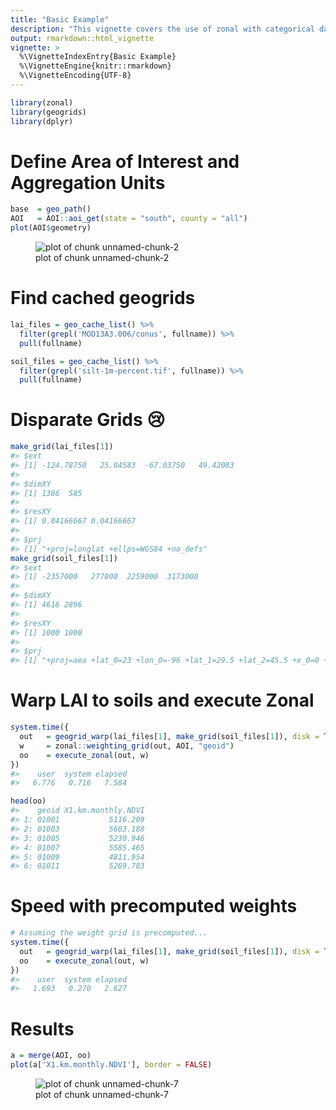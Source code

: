 ```yaml
---
title: "Basic Example"
description: "This vignette covers the use of zonal with categorical data"
output: rmarkdown::html_vignette
vignette: >
  %\VignetteIndexEntry{Basic Example}
  %\VignetteEngine{knitr::rmarkdown}
  %\VignetteEncoding{UTF-8}
---
```






```r
library(zonal)
library(geogrids)
library(dplyr)
```

# Define Area of Interest and Aggregation Units

```r
base  = geo_path()
AOI   = AOI::aoi_get(state = "south", county = "all")
plot(AOI$geometry)
```

![plot of chunk unnamed-chunk-2](figure/unnamed-chunk-2-1.png)

# Find cached geogrids 

```r
lai_files = geo_cache_list() %>% 
  filter(grepl('MOD13A3.006/conus', fullname)) %>% 
  pull(fullname)

soil_files = geo_cache_list() %>% 
  filter(grepl('silt-1m-percent.tif', fullname)) %>% 
  pull(fullname)
```

# Disparate Grids 😢

```r
make_grid(lai_files[1])
#> $ext
#> [1] -124.78750   25.04583  -67.03750   49.42083
#> 
#> $dimXY
#> [1] 1386  585
#> 
#> $resXY
#> [1] 0.04166667 0.04166667
#> 
#> $prj
#> [1] "+proj=longlat +ellps=WGS84 +no_defs"
make_grid(soil_files[1])
#> $ext
#> [1] -2357000   277000  2259000  3173000
#> 
#> $dimXY
#> [1] 4616 2896
#> 
#> $resXY
#> [1] 1000 1000
#> 
#> $prj
#> [1] "+proj=aea +lat_0=23 +lon_0=-96 +lat_1=29.5 +lat_2=45.5 +x_0=0 +y_0=0 +datum=NAD27 +units=m +no_defs"
```

# Warp LAI to soils and execute Zonal

```r
system.time({
  out   = geogrid_warp(lai_files[1], make_grid(soil_files[1]), disk = TRUE)
  w     = zonal::weighting_grid(out, AOI, "geoid")
  oo    = execute_zonal(out, w)
})
#>    user  system elapsed 
#>   6.776   0.716   7.584

head(oo)
#>    geoid X1.km.monthly.NDVI
#> 1: 01001           5116.209
#> 2: 01003           5603.188
#> 3: 01005           5230.946
#> 4: 01007           5585.465
#> 5: 01009           4811.954
#> 6: 01011           5269.783
```

# Speed with precomputed weights

```r
# Assuming the weight grid is precomputed...
system.time({
  out   = geogrid_warp(lai_files[1], make_grid(soil_files[1]), disk = TRUE)
  oo    = execute_zonal(out, w)
})
#>    user  system elapsed 
#>   1.693   0.270   2.627
```

# Results


```r
a = merge(AOI, oo)
plot(a['X1.km.monthly.NDVI'], border = FALSE)
```

![plot of chunk unnamed-chunk-7](figure/unnamed-chunk-7-1.png)



